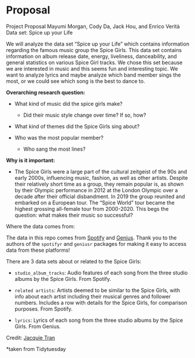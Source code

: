 # Proposal {.unnumbered}

Project Proposal Mayumi Morgan, Cody Da, Jack Hou, and Enrico Verità Data set: Spice up your Life

We will analyze the data set "Spice up your Life" which contains information regarding the famous music group the Spice Girls. This data set contains information on album release date, energy, liveliness, danceability, and general statistics on various Spice Girl tracks. We chose this set because we are interested in music and this seems fun and interesting topic. We want to analyze lyrics and maybe analyze which band member sings the most, or we could see which song is the best to dance to.

**Overarching research question:**

-   What kind of music did the spice girls make?

    -   Did their music style change over time? If so, how?

-   What kind of themes did the Spice Girls sing about?

-   Who was the most popular member?

    -   Who sang the most lines?

**Why is it important:**

-   The Spice Girls were a large part of the cultural zeitgeist of the 90s and early 2000s, influencing music, fashion, as well as other artists. Despite their relatively short time as a group, they remain popular is, as shown by their Olympic performance in 2012 at the London Olympic over a decade after their official disbandment. In 2019 the group reunited and embarked on a European tour. The "Spice World" tour became the highest grossing all-female tour from 2000-2020. This begs the question: what makes their music so successful?

Where the data comes from:

The data in this repo comes from [Spotify](https://www.spotify.com/) and [Genius](https://www.genius.com/). Thank you to the authors of the `spotifyr` and `geniusr` packages for making it easy to access data from these platforms!

There are 3 data sets about or related to the Spice Girls:

-   `studio_album_tracks`: Audio features of each song from the three studio albums by the Spice Girls. From Spotify.

-   `related artists`: Artists deemed to be similar to the Spice Girls, with info about each artist including their musical genres and follower numbers. Includes a row with details for the Spice Girls, for comparison purposes. From Spotify.

-   `lyrics`: Lyrics of each song from the three studio albums by the Spice Girls. From Genius.

Credit: [Jacquie Tran](https://www.twitter.com/jacquietran)

\*taken from Tidytuesday
